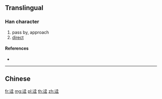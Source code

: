 {{character info/new}}
{{also|徑|逕}}
==Translingual==

===Han character===
{{Han char|rn=162|rad=辵|as=05|sn=9|four=|canj=YNOM}}

# pass by, approach
# [[direct]]

====References====
* {{Han ref|kx=1255.141|hdz=63827.031|uh=8FF3|ud=36851}}

----

==Chinese==
{{zh-see|逕}}

[[fr:迳]]
[[mg:迳]]
[[pl:迳]]
[[th:迳]]
[[zh:迳]]